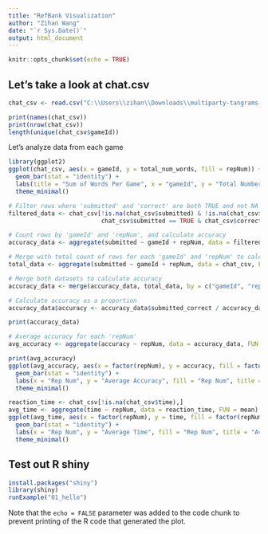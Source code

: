 ---
title: "RefBank Visualization"
author: "Zihan Wang"
date: "`r Sys.Date()`"
output: html_document
---

```{r setup, include=FALSE}
knitr::opts_chunk$set(echo = TRUE)
```

## Let's take a look at chat.csv

```{r chat setup}
chat_csv <- read.csv("C:\\Users\\zihan\\Downloads\\multiparty-tangrams-main\\data\\study1\\chat.csv")
```

```{r logistics}
print(names(chat_csv))
print(nrow(chat_csv))
length(unique(chat_csv$gameId))
```
Let's analyze data from each game

```{r}
library(ggplot2)
ggplot(chat_csv, aes(x = gameId, y = total_num_words, fill = repNum)) +
  geom_bar(stat = "identity") +
  labs(title = "Sum of Words Per Game", x = "gameId", y = "Total Number of Words") +
  theme_minimal()
```
```{r}
# Filter rows where 'submitted' and 'correct' are both TRUE and not NA
filtered_data <- chat_csv[!is.na(chat_csv$submitted) & !is.na(chat_csv$correct) &
                          chat_csv$submitted == TRUE & chat_csv$correct == TRUE, ]

# Count rows by 'gameId' and 'repNum', and calculate accuracy
accuracy_data <- aggregate(submitted ~ gameId + repNum, data = filtered_data, FUN = length)

# Merge with total count of rows for each 'gameId' and 'repNum' to calculate accuracy
total_data <- aggregate(submitted ~ gameId + repNum, data = chat_csv, FUN = length)

# Merge both datasets to calculate accuracy
accuracy_data <- merge(accuracy_data, total_data, by = c("gameId", "repNum"), suffixes = c("_correct", "_total"))

# Calculate accuracy as a proportion
accuracy_data$accuracy <- accuracy_data$submitted_correct / accuracy_data$submitted_total

print(accuracy_data)
```

```{r}
# Average accuracy for each 'repNum'
avg_accuracy <- aggregate(accuracy ~ repNum, data = accuracy_data, FUN = mean)

print(avg_accuracy)
ggplot(avg_accuracy, aes(x = factor(repNum), y = accuracy, fill = factor(repNum))) +
  geom_bar(stat = "identity") +
  labs(x = "Rep Num", y = "Average Accuracy", fill = "Rep Num", title = "Average Accuracy by RepNum") +
  theme_minimal()
```
```{r}
reaction_time <- chat_csv[!is.na(chat_csv$time),]
avg_time <- aggregate(time ~ repNum, data = reaction_time, FUN = mean)
ggplot(avg_time, aes(x = factor(repNum), y = time, fill = factor(repNum))) +
  geom_bar(stat = "identity") +
  labs(x = "Rep Num", y = "Average Time", fill = "Rep Num", title = "Average Time by RepNum") +
  theme_minimal()
```

## Test out R shiny

```{r pressure, echo=FALSE}
install.packages("shiny")
library(shiny)
runExample("01_hello")
```

Note that the `echo = FALSE` parameter was added to the code chunk to prevent printing of the R code that generated the plot.
